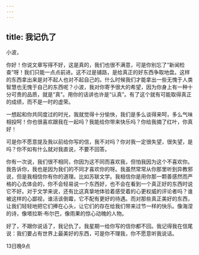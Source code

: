 ```yaml
---
---
---
```

title: 我记仇了
---

小波，

你好！你说文章写得不好，这是真的，我们也很不满意，可是你别忘了“新闻检查”呀！我们只能一点点前进。这不过是铺路，是给真正的好东西争取地盘。这样的东西拿出来是对不起人也对不起自己的。什么时候我们才能拿出一些无愧于人类智慧也无愧于自己的东西呢？小波，我对你寄予很大的希望，因为你身上有一种十分可贵的品质，就是“真”。用你的话讲也许是“认真”。有了这个就有可能取得真正的成绩，而不是一时的虚荣。

一想起和你共同度过的时光，我就觉得十分愉快，我们是多么谈得来呵，多么气味相投呵！你也很喜欢跟我在一起吗？我能给你带来快乐吗？你给我摘了红叶，你真好！

可是你不愿意提及我以前给你写的信，我不对吗？你对我一定很失望，很失望，是吗？你不如有什么就对我直说，不要不回答。

你有一次说，我们很不相同，你因为这不同而喜欢我，但怕我因为这个不喜欢你。我告诉你，我也是因为我们的不同才喜欢你的呀。我虽然常常从你那里听到异教邪说，但是我相信你有你的道理。比如苏联文学。我相信你是用你那一颗善感然而严格的心去体会的，你不会轻易说一个东西好，也不会在看到一个真正好的东西时说它不好。对于文学来说，还有比这真挚地体验着感受着的心更权威的评论者吗？谁被这样的心鄙视，谁活该倒霉，它不配有更好的待遇。而对那些真正美好的东西，让我们轻轻地把它们捧在心头，让它们的存在给我们带来过节一样的快乐。像海涅的诗，像塔拉斯·布尔巴，像雨果的惊心动魄的人物。

好了，不跟你说话了，我记仇了。我星期一给你写的信你都不回。我记得我在信尾说：我们要占有世界上最美好的东西，可是你不理我，你不愿意听我说话。

13日晚9点